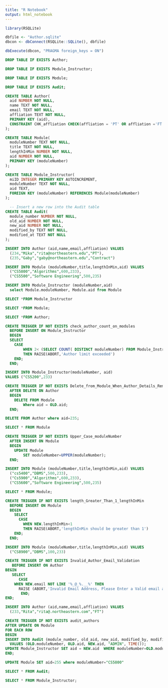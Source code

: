 ---
title: "R Notebook"
output: html_notebook
---
```{r setup}
library(RSQLite)

dbfile <- "Author.sqlite"
dbcon <- dbConnect(RSQLite::SQLite(), dbfile)
```
```{r} 
dbExecute(dbcon, "PRAGMA foreign_keys = ON")
```

```{sql connection=dbcon}
DROP TABLE IF EXISTS Author;
```
```{sql connection=dbcon}
DROP TABLE IF EXISTS Module_Instructor;
```
```{sql connection=dbcon}
DROP TABLE IF EXISTS Module;
```
```{sql connection=dbcon}
DROP TABLE IF EXISTS Audit;
```

```{sql connection=dbcon}
CREATE TABLE Author(
  aid NUMBER NOT NULL,
  name TEXT NOT NULL,
  email TEXT NOT NULL,
  affliation TEXT NOT NULL,
  PRIMARY KEY (aid),
  CONSTRAINT CHK_affliation CHECK(affliation = 'PT' OR affliation ='FT' OR affliation =='Contract')
);
```
```{sql connection=dbcon}
CREATE TABLE Module(
  moduleNumber TEXT NOT NULL,
  title TEXT NOT NULL,
  lengthInMin NUMBER NOT NULL,
  aid NUMBER NOT NULL,
  PRIMARY KEY (moduleNumber)
);
```
```{sql connection=dbcon}
CREATE TABLE Module_Instructor(
  miID INTEGER PRIMARY KEY AUTOINCREMENT,
  moduleNumber TEXT NOT NULL,
  aid TEXT,
  FOREIGN KEY (moduleNumber) REFERENCES Module(moduleNumber)
);
```
```{sql connection=dbcon}
  -- Insert a new row into the Audit table
CREATE TABLE Audit(
  module_number NUMBER NOT NULL,
  old_aid NUMBER NOT NULL,
  new_aid NUMBER NOT NULL,
  modified_by TEXT NOT NULL,
  modified_at TEXT NOT NULL
);  
```
```{sql connection=dbcon}
INSERT INTO Author (aid,name,email,affliation) VALUES 
  (234,"Mika","rita@northeastern.edu","PT"),
  (235,"Gaby","gaby@northeastern.edu","Contract")
```
```{sql connection=dbcon}
INSERT INTO Module (moduleNumber,title,lengthInMin,aid) VALUES 
  ("CS5800","Algorithms",600,233),
  ("CS5500","Software Engineering",500,235)
```
```{sql connection=dbcon}
INSERT INTO Module_Instructor (moduleNumber,aid)  
  select Module.moduleNumber, Module.aid from Module 
```

```{sql connection=dbcon}
SELECT *FROM Module_Instructor
```
```{sql connection=dbcon}
SELECT *FROM Module;
```
```{sql connection=dbcon}
SELECT *FROM Author;
```

<!-- ****************************************** TABLE CREATION AND INSERTIONS END ********************************** -->

<!--*******************************************************  Trigger 1  ***************************************************
When we try to add more courses to a instructor in table this trigger will throw error saying the Author limit exceeded. This applies an upper bound on number of modules that can be assigned to an author aid. In this below trigger that check takes place on a derived value count( DISTINCT moduleNumber ) for the authorid
-->
```{sql connection=dbcon}
CREATE TRIGGER IF NOT EXISTS check_author_count_on_modules
  BEFORE INSERT ON Module_Instructor
  BEGIN
  SELECT 
    CASE
        WHEN 2< (SELECT COUNT( DISTINCT moduleNumber) FROM Module_Instructor WHERE aid = NEW.aid)  
        THEN RAISE(ABORT,'Author limit exceeded')
    END;
  END;
```
<!--
This below in comments test case will fail when we run, them saying "Author limit exceeded" as we are trying to assign more dhan 2 modules for
the author id 233

NEGATIVE TEST CASE:
```{sql connection=dbcon}
INSERT INTO Module_Instructor(moduleNumber, aid)
VALUES ("CS5200",233)
("CS5700",233)
```
--> 
<!--
POSITIVE TEST CASE: This below insert will work fine
-->
```{sql connection=dbcon}
INSERT INTO Module_Instructor(moduleNumber, aid)
VALUES ("CS5200",233)
```
<!--***************************************** TRIGGER 1 AND TEST CASES ENDS ******************************************-->


<!--*******************************************************  Trigger 2  ***************************************************
When a author/ course instructor leaves the college, we usually tend to delete  his/her record from Author table. Similarly we should remove the record automatically from module table, as that author will no longer be handling that course. This below trigger will take care of that to maintain consistency of data among all the tables.
-->

```{sql connection=dbcon}
CREATE TRIGGER IF NOT EXISTS Delete_from_Module_When_Author_Details_Removed
  AFTER DELETE ON Author
  BEGIN
    DELETE FROM Module
        Where aid = OLD.aid;
  END;
```
<!--
TEST CASE FOR Trigger 2 where we delete 235 aid from Author ID, this author has left the college, The corresponding record in Module that aid 235 handles will also be deleted.
-->
```{sql connection=dbcon}
DELETE FROM Author where aid=235;
```
```{sql connection=dbcon}
SELECT * FROM Module
```
<!--***************************************** TRIGGER 2 AND TEST CASES ENDS ******************************************-->

<!--
 *************************************************  Trigger 3 *****************************************************
This simple trigger was created to update the moduleNumber to UPPER CASE as the course numbers in Northeastern usually will have CS5200 but when the user wants to enter as cs5200, the sql would not identify this in real time web sites, so its better to create a trigger to update this value in Module Table.
-->
```{sql connection=dbcon}
CREATE TRIGGER IF NOT EXISTS Upper_Case_moduleNumber
  AFTER INSERT ON Module
  BEGIN
    UPDATE Module
        SET moduleNumber=UPPER(moduleNumber);
  END;
```
<!--
TEST CASE FOR Trigger 3 where moduleNumber has lowercase values
!-->
```{sql connection=dbcon}
INSERT INTO Module (moduleNumber,title,lengthInMin,aid) VALUES 
  ("cs5400","DBMS",500,233),
  ("Cs5900","Algorithms",600,233),
  ("CS5600","Software Engineering",500,235)
```
```{sql connection=dbcon}
SELECT * FROM Module;
```
<!--***************************************** TRIGGER 3 AND TEST CASES ENDS ******************************************-->


<!--
***************************************************** Trigger 4 *********************************************************
This Trigger will raise an error when length of the module is less than 1 or any negative values, as the course should have a valid course duration.
-->
```{sql connection=dbcon}
CREATE TRIGGER IF NOT EXISTS length_Greater_Than_1_lengthInMin
  BEFORE INSERT ON Module
  BEGIN
    SELECT
      CASE
        WHEN NEW.lengthInMin<1
        THEN RAISE(ABORT,'lengthInMin should be greater than 1')
    END;
  END;
```
<!--
TEST CASE FOR Trigger 4 when lengthInMin is less than 1, Throws error.
Error: lengthInMin should be greater than 1
Failed to execute SQL chunk

NEGATIVE TEST CASE:
```{sql connection=dbcon}
INSERT INTO Module (moduleNumber,title,lengthInMin,aid) VALUES 
  ("cs5200","DBMS",0,233)
```
-->

<!--
Below is the positive test case as the duration should be greater than 0.
-->
```{sql connection=dbcon}
INSERT INTO Module (moduleNumber,title,lengthInMin,aid) VALUES 
  ("CS8900","DBMS",100,233)
```
<!--***************************************** TRIGGER 4 AND TEST CASES ENDS ******************************************-->



<!--
**************************************************** Trigger 5 *******************************************************
This Trigger will raise an error when email is not entered properly when entered without @ and .
-->
```{sql connection=dbcon}
CREATE TRIGGER IF NOT EXISTS Invalid_Author_Email_Validation 
   BEFORE INSERT ON Author
BEGIN
   SELECT
      CASE
	WHEN NEW.email NOT LIKE '%_@_%.__%' THEN
   	  RAISE (ABORT,'Invalid Email Address, Please Enter a Valid email address')
       END;
END;
```
<!--
TEST CASE FOR Trigger 5 when email does not have @ or . 
-->
<!-- ALL three below inserts will fail
Error: Invalid Email Address, Please Enter a Valid email address
Failed to execute SQL chunk

NEGATIVE TEST CASES:

```{sql connection=dbcon}
INSERT INTO Author (aid,name,email,affliation) VALUES 
  (233,"Rita","rita","FT")
```
```{sql connection=dbcon}
INSERT INTO Author (aid,name,email,affliation) VALUES 
  (233,"Rita","rita@","FT")
```
```{sql connection=dbcon}
INSERT INTO Author (aid,name,email,affliation) VALUES 
  (233,"Rita","rita@.com","FT")
```
-->

<!--
This query will work fine as the email validation will pass through.
-->
```{sql connection=dbcon}
INSERT INTO Author (aid,name,email,affliation) VALUES 
  (233,"Rita","rita@.northeastern.com","FT")
```
<!--***************************************** TRIGGER 5 AND TEST CASES ENDS ******************************************-->

<!--
********************************************************* TRIGGER 6 *****************************************************
This below trigger will keep track of the old and new authors when we update them in the module table using a separate audit table.
We have also updated the value in Module_Instructor look up table to ensure there are no data inconsitency.
-->

```{sql connection=dbcon}
CREATE TRIGGER IF NOT EXISTS audit_authors 
AFTER UPDATE ON Module
FOR EACH ROW
BEGIN
INSERT INTO Audit (module_number, old_aid, new_aid, modified_by, modified_at) 
  VALUES (OLD.moduleNumber, OLD.aid, NEW.aid, "ADMIN", TIME());
UPDATE Module_Instructor SET aid = NEW.aid  WHERE moduleNumber=OLD.moduleNumber;
END;
```
<!--
TEST CASES for auditing the authors. CS5400 earlier was instructed by authorid 233 now its updated to 236 and the same has been tracked by Audit Table.
-->
```{sql connection= dbcon}
UPDATE Module SET aid=255 where moduleNumber="CS5800"
```
```{sql connection= dbcon}
SELECT * FROM Audit;
```
```{sql connection= dbcon}
SELECT * FROM Module_Instructor;
```
<!--******************************************* TRIGGER 6 AND TEST CASES ENDS **********************************************-->